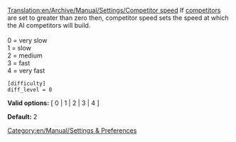 [[Translation:en/Archive/Manual/Settings/Competitor speed]]
If [[en/Archive/Manual/Settings/Max no competitors|competitors]] are set to greater than zero then, competitor speed sets the speed at which the AI competitors will build.<br><br>
0 = very slow<br>
1 = slow<br>
2 = medium<br>
3 = fast<br>
4 = very fast<br>

<pre>
[difficulty]
diff_level = 0
</pre>

'''Valid options:''' [ 0 | 1 | 2 | 3 | 4 ]

'''Default:''' 2


[[Category:en/Manual/Settings & Preferences]]